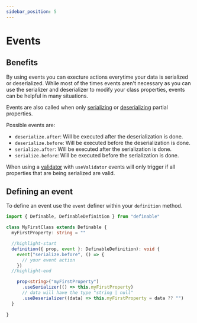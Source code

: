 ```yaml
---
sidebar_position: 5
---
```


# Events

## Benefits

By using events you can execture actions everytime your data is serialized or deserialized.
While most of the times events aren't necessary as you can use the serializer and deserializer to modify your class properties, events can be helpful in many situations.

Events are also called when only [serializing](/definable/docs/definable/serialize#serialize-only-certain-properties) or [deserializing](/definable/docs/definable/deserialize#deserialize-only-certain-properties) partial properties.

Possible events are:
- `deserialize.after`: Will be executed after the deserialization is done.
- `deserialize.before`: Will be executed before the deserialization is done.
- `serialize.after`: Will be executed after the serialization is done.
- `serialize.before`: Will be executed before the serialization is done.

When using a [validator](/definable/docs/definable/validation) with `useValidator` events will only trigger if all properties that are being serialized are valid.

## Defining an event

To define an event use the `event` definer within your `definition` method.

```ts
import { Definable, DefinableDefinition } from "definable"

class MyFirstClass extends Definable {  
  myFirstProperty: string = ""

  //highlight-start
  definition({ prop, event }: DefinableDefinition): void {
    event("serialize.before", () => {
      // your event action
    })
  //highlight-end

    prop<string>("myFirstProperty")
      .useSerializer(() => this.myFirstProperty)
      // data will have the type "string | null"
      .useDeserializer((data) => this.myFirstProperty = data ?? "")
  }
  
}
```